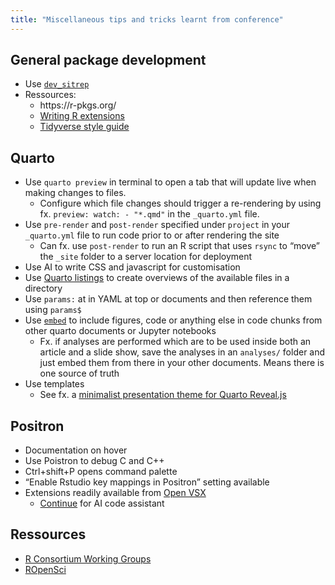 ```yaml
---
title: "Miscellaneous tips and tricks learnt from conference"
---
```


## General package development

-   Use [`dev_sitrep`](https://devtools.r-lib.org/reference/dev_sitrep.html)
-   Ressources:
    -   https://r-pkgs.org/
    -   [Writing R extensions](https://rstudio.github.io/r-manuals/r-exts/)
    -   [Tidyverse style guide](https://style.tidyverse.org/)

## Quarto

-   Use `quarto preview` in terminal to open a tab that will update live when making changes to files.
    -   Configure which file changes should trigger a re-rendering by using fx. `preview: watch: - "*.qmd"` in the `_quarto.yml` file.
-   Use `pre-render` and `post-render` specified under `project` in your `_quarto.yml` file to run code prior to or after rendering the site
    -   Can fx. use `post-render` to run an R script that uses `rsync` to "move" the `_site` folder to a server location for deployment
-   Use AI to write CSS and javascript for customisation
-   Use [Quarto listings](https://quarto.org/docs/websites/website-listings.html) to create overviews of the available files in a directory
-   Use `params:` at in YAML at top or documents and then reference them using `params$`
-   Use [`embed`](https://quarto.org/docs/authoring/notebook-embed.html#quarto-documents) to include figures, code or anything else in code chunks from other quarto documents or Jupyter notebooks
    -   Fx. if analyses are performed which are to be used inside both an article and a slide show, save the analyses in an `analyses/` folder and just embed them from there in your other documents. Means there is one source of truth
-   Use templates        
    -   See fx. a [minimalist presentation theme for Quarto Reveal.js](https://github.com/grantmcdermott/quarto-revealjs-clean#readme)
    
## Positron

-   Documentation on hover
-   Use Poistron to debug C and C++
-   Ctrl+shift+P opens command palette
-   "Enable Rstudio key mappings in Positron" setting available
-   Extensions readily available from [Open VSX](https://open-vsx.org/)
    -   [Continue](https://github.com/continuedev/continue) for AI code assistant
    
## Ressources
-   [R Consortium Working Groups](https://www.r-consortium.org/all-projects/isc-working-groups)
-   [ROpenSci](https://ropensci.org/)